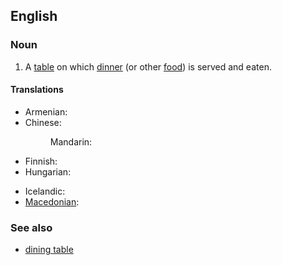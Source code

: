==English==

===Noun===
{{en-noun|sg=[[dinner]] [[table]]}}

# A [[table]] on which [[dinner]] (or other [[food]]) is served and eaten.

====Translations====
{{trans-top|a table on which dinner is served and eaten}}
* Armenian: {{t-|hy|ճաշասեղան|tr=č̣ašaseġan}}
* Chinese:
*: Mandarin: {{t|zh|餐桌|tr=cānzhuō|sc=Hani}}
* Finnish: {{t-|fi|ruokapöytä}}
* Hungarian: {{t-|hu|étkezőasztal}}
{{trans-mid}}
* Icelandic: {{t-|is|matarborð|n}}
* [[Macedonian]]: {{t|mk|трпезариска маса|f|tr=trpezáriska mása}}
{{trans-bottom}}

===See also===
* [[dining table]]